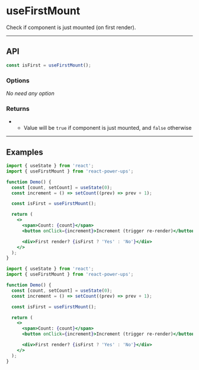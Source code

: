 


# useFirstMount

Check if component is just mounted (on first render).

<hr className="custom-hr" />

## API

```js
const isFirst = useFirstMount();
```

### Options

_No need any option_

### Returns

- <Param name="isFirst" type="boolean" />

  - Value will be `true` if component is just mounted, and `false` otherwise

<hr className="custom-hr" />

## Examples

<BrowserWindow>
  <Demo />
</BrowserWindow>

<Tabs>
<TabItem value="JS" label="JS">

```jsx
import { useState } from 'react';
import { useFirstMount } from 'react-power-ups';

function Demo() {
  const [count, setCount] = useState(0);
  const increment = () => setCount((prev) => prev + 1);

  const isFirst = useFirstMount();

  return (
    <>
      <span>Count: {count}</span>
      <button onClick={increment}>Increment (trigger re-render)</button>

      <div>First render? {isFirst ? 'Yes' : 'No'}</div>
    </>
  );
}
```

</TabItem>
<TabItem value="TS" label="TS" default>

```jsx
import { useState } from 'react';
import { useFirstMount } from 'react-power-ups';

function Demo() {
  const [count, setCount] = useState(0);
  const increment = () => setCount((prev) => prev + 1);

  const isFirst = useFirstMount();

  return (
    <>
      <span>Count: {count}</span>
      <button onClick={increment}>Increment (trigger re-render)</button>

      <div>First render? {isFirst ? 'Yes' : 'No'}</div>
    </>
  );
}
```

</TabItem>
</Tabs>
